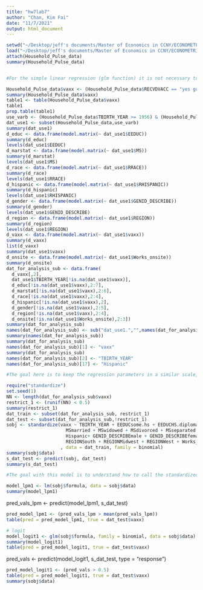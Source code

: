 ```yaml
---
title: "hw7lab7"
author: "Chan, Kim Fai"
date: "11/7/2021"
output: html_document
---
```



```r
setwd("~/Desktop/jeff's documents/Master of Economics in CCNY/ECONOMETRICS ECO B2000/homework 7 lab 7")
load("~/Desktop/jeff's documents/Master of Economics in CCNY/ECONOMETRICS ECO B2000/homework 7 lab 7/Household_Pulse_data 11072021.rdata")
attach(Household_Pulse_data)
summary(Household_Pulse_data)


#For the simple linear regression (glm function) it is not necessary to set the variables in a data frame. Although for the new models we are using it will be necessary. Below is the data frame with the list of variables set to have the same number of rows with unique row names in the class “data.frame”. Because it includes a matrix it will force the columns names to have unique results.

Household_Pulse_data$vaxx <- (Household_Pulse_data$RECVDVACC == "yes got vaxx")
summary(Household_Pulse_data$vaxx)
table1 <- table(Household_Pulse_data$vaxx)
table1
prop.table(table1)
use_varb <- (Household_Pulse_data$TBIRTH_YEAR >= 1956) & (Household_Pulse_data$TBIRTH_YEAR <= 1996)
dat_use1 <- subset(Household_Pulse_data,use_varb)
summary(dat_use1)
d_educ <- data.frame(model.matrix(~ dat_use1$EEDUC))
summary(d_educ)
levels(dat_use1$EEDUC)
d_marstat <- data.frame(model.matrix(~ dat_use1$MS))
summary(d_marstat)
levels(dat_use1$MS)
d_race <- data.frame(model.matrix(~ dat_use1$RRACE))
summary(d_race)
levels(dat_use1$RRACE)
d_hispanic <- data.frame(model.matrix(~ dat_use1$RHISPANIC))
summary(d_hispanic)
levels(dat_use1$RHISPANIC)
d_gender <- data.frame(model.matrix(~ dat_use1$GENID_DESCRIBE))
summary(d_gender)
levels(dat_use1$GENID_DESCRIBE)
d_region <- data.frame(model.matrix(~ dat_use1$REGION))
summary(d_region)
levels(dat_use1$REGION)
d_vaxx <- data.frame(model.matrix(~ dat_use1$vaxx))
summary(d_vaxx)
list(d_vaxx)
summary(dat_use1$vaxx)
d_onsite <- data.frame(model.matrix(~ dat_use1$Works_onsite))
summary(d_onsite)
dat_for_analysis_sub <- data.frame(
  d_vaxx[,2],
  dat_use1$TBIRTH_YEAR[!is.na(dat_use1$vaxx)],
  d_educ[!is.na(dat_use1$vaxx),2:7],
  d_marstat[!is.na(dat_use1$vaxx),2:6],
  d_race[!is.na(dat_use1$vaxx),2:4],
  d_hispanic[!is.na(dat_use1$vaxx),2],
  d_gender[!is.na(dat_use1$vaxx),2:5],
  d_region[!is.na(dat_use1$vaxx),2:4],
  d_onsite[!is.na(dat_use1$Works_onsite),2:3])
summary(dat_for_analysis_sub)
names(dat_for_analysis_sub) <- sub("dat_use1.","",names(dat_for_analysis_sub))
summary(names(dat_for_analysis_sub))
summary(dat_for_analysis_sub)
names(dat_for_analysis_sub)[1] <- "vaxx"
summary(dat_for_analysis_sub)
names(dat_for_analysis_sub)[2] <- "TBIRTH_YEAR"
names(dat_for_analysis_sub)[17] <- "Hispanic"

#The goal here is to keep the regression parameters in a similar scale, and ensure that the intercept represents the corrected mean, this way the output of the regression will be easier to interpret.Following, we split into training and test sets,

require("standardize")
set.seed(1)
NN <- length(dat_for_analysis_sub$vaxx)
restrict_1 <- (runif(NN) < 0.5)
summary(restrict_1)
dat_train <- subset(dat_for_analysis_sub, restrict_1)
dat_test <- subset(dat_for_analysis_sub,!restrict_1)
sobj <- standardize(vaxx ~ TBIRTH_YEAR + EEDUCsome.hs + EEDUCHS.diploma + EEDUCsome.coll + EEDUCassoc.deg + EEDUCbach.deg + EEDUCadv.deg +
                      MSmarried + MSwidowed + MSdivorced + MSseparated + MSnever + RRACEBlack + RRACEAsian + RRACEOther +
                      Hispanic+ GENID_DESCRIBEmale + GENID_DESCRIBEfemale + GENID_DESCRIBEtransgender + GENID_DESCRIBEother +
                      REGIONSouth + REGIONMidwest + REGIONWest + Works_onsiteworked.onsite + Works_onsiteno
                    , data = dat_train, family = binomial)
summary(sobj$data)
s_dat_test <- predict(sobj, dat_test)
summary(s_dat_test)

#The goal with this model is to understand how to call the standardized objects from above and interpret the results with the “traditional model” of linear regression. The lm function.

model_lpm1 <- lm(sobj$formula, data = sobj$data)
summary(model_lpm1)
```
pred_vals_lpm <- predict(model_lpm1, s_dat_test)
```r
pred_model_lpm1 <- (pred_vals_lpm > mean(pred_vals_lpm))
table(pred = pred_model_lpm1, true = dat_test$vaxx)

# logit 
model_logit1 <- glm(sobj$formula, family = binomial, data = sobj$data)
summary(model_logit1)
table(pred = pred_model_logit1, true = dat_test$vaxx)
```
pred_vals <- predict(model_logit1, s_dat_test, type = "response")
```r
pred_model_logit1 <- (pred_vals > 0.5)
table(pred = pred_model_logit1, true = dat_test$vaxx)
summary(sobj$data)
```

